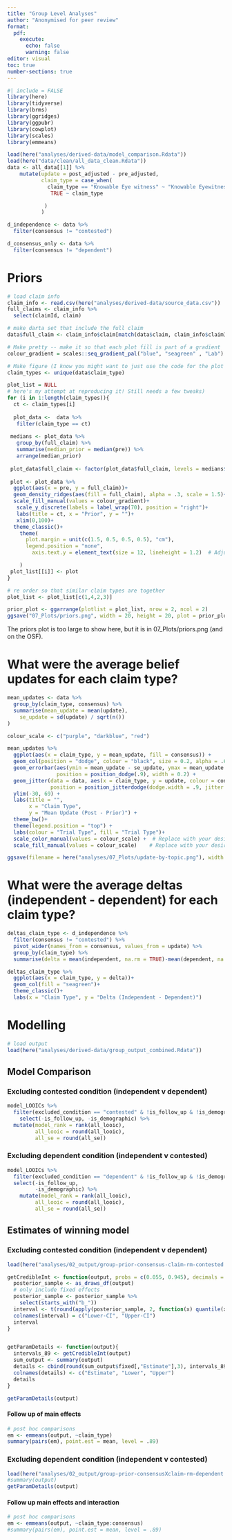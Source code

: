 ```yaml
---
title: "Group Level Analyses"
author: "Anonymised for peer review"
format: 
  pdf: 
    execute:
      echo: false
      warning: false
editor: visual
toc: true
number-sections: true
---
```


```r
#| include = FALSE
library(here)
library(tidyverse)
library(brms)
library(ggridges)
library(ggpubr)
library(cowplot)
library(scales)
library(emmeans)
```

```r
load(here("analyses/derived-data/model_comparison.Rdata"))
load(here("data/clean/all_data_clean.Rdata"))
data <- all_data[[1]] %>%
    mutate(update = post_adjusted - pre_adjusted,
           claim_type = case_when(
             claim_type == "Knowable Eye witness" ~ "Knowable Eyewitness",
              TRUE ~ claim_type

            )
           )

d_independence <- data %>% 
  filter(consensus != "contested")

d_consensus_only <- data %>% 
  filter(consensus != "dependent")
```

# Priors

```r
# load claim info
claim_info <- read.csv(here("analyses/derived-data/source_data.csv"))
full_claims <- claim_info %>%
  select(claimId, claim)

# make darta set that include the full claim
data$full_claim <- claim_info$claim[match(data$claim, claim_info$claimId)]

# Make pretty -- make it so that each plot fill is part of a gradient
colour_gradient = scales::seq_gradient_pal("blue", "seagreen" , "Lab") (seq(0,1,length.out=15))

# Make figure (I know you might want to just use the code for the plot in the last paper but 
claim_types <- unique(data$claim_type)

plot_list = NULL
# here's my attempt at reproducing it! Still needs a few tweaks)
for (i in 1:length(claim_types)){
  ct <- claim_types[i]
 
  plot_data <-  data %>%
   filter(claim_type == ct) 
 
 medians <- plot_data %>%
   group_by(full_claim) %>%
   summarise(median_prior = median(pre)) %>%
   arrange(median_prior)
 
 plot_data$full_claim <- factor(plot_data$full_claim, levels = medians$full_claim)
 
 plot <- plot_data %>%
  ggplot(aes(x = pre, y = full_claim))+
  geom_density_ridges(aes(fill = full_claim), alpha = .3, scale = 1.5)+
  scale_fill_manual(values = colour_gradient)+
   scale_y_discrete(labels = label_wrap(70), position = "right")+
   labs(title = ct, x = "Prior", y = "")+
   xlim(0,100)+
  theme_classic()+
    theme(
      plot.margin = unit(c(1.5, 0.5, 0.5, 0.5), "cm"),
      legend.position = "none",
        axis.text.y = element_text(size = 12, lineheight = 1.2)  # Adjust the size as needed

    )
 plot_list[[i]] <- plot
}

# re order so that similar claim types are together
plot_list <- plot_list[c(1,4,2,3)]

prior_plot <- ggarrange(plotlist = plot_list, nrow = 2, ncol = 2)
ggsave("07_Plots/priors.png", width = 20, height = 20, plot = prior_plot)


```

The priors plot is too large to show here, but it is in 07_Plots/priors.png (and on the OSF).

# What were the average belief updates for each claim type?

```r
mean_updates <- data %>%
  group_by(claim_type, consensus) %>%
  summarise(mean_update = mean(update),
    se_update = sd(update) / sqrt(n())
)

colour_scale <- c("purple", "darkblue", "red")

mean_updates %>% 
  ggplot(aes(x = claim_type, y = mean_update, fill = consensus)) + 
  geom_col(position = "dodge", colour = "black", size = 0.2, alpha = .6) +
  geom_errorbar(aes(ymin = mean_update - se_update, ymax = mean_update + se_update), 
                position = position_dodge(.9), width = 0.2) +
  geom_jitter(data = data, aes(x = claim_type, y = update, colour = consensus, group = consensus), 
              position = position_jitterdodge(dodge.width = .9, jitter.width = .2), alpha = 0.1) +
  ylim(-30, 69) +
  labs(title = "",
       x = "Claim Type",
       y = "Mean Update (Post - Prior)") +
  theme_bw()+
  theme(legend.position = "top") +
  labs(colour = "Trial Type", fill = "Trial Type")+
  scale_color_manual(values = colour_scale) +  # Replace with your desired colors
  scale_fill_manual(values = colour_scale)    # Replace with your desired colors

ggsave(filename = here("analyses/07_Plots/update-by-topic.png"), width = 6, height = 4)

```

# What were the average deltas (independent - dependent) for each claim type?

```r
deltas_claim_type <- d_independence %>% 
  filter(consensus != "contested") %>%
  pivot_wider(names_from = consensus, values_from = update) %>%
  group_by(claim_type) %>%
  summarise(delta = mean(independent, na.rm = TRUE)-mean(dependent, na.rm = TRUE), post = mean(post))

deltas_claim_type %>% 
  ggplot(aes(x = claim_type, y = delta))+
  geom_col(fill = "seagreen")+
  theme_classic()+
  labs(x = "Claim Type", y = "Delta (Independent - Dependent)")
```

# Modelling

```r
# load output 
load(here("analyses/derived-data/group_output_combined.Rdata"))

```

## Model Comparison

### Excluding contested condition (independent v dependent)

```r
model_LOOICs %>%
  filter(excluded_condition == "contested" & !is_follow_up & !is_demographic) %>%
    select(-is_follow_up, -is_demographic) %>%
  mutate(model_rank = rank(all_looic),
         all_looic = round(all_looic),
         all_se = round(all_se))
```

### Excluding dependent condition (independent v contested)

```r
model_LOOICs %>%
  filter(excluded_condition == "dependent" & !is_follow_up & !is_demographic) %>%
  select(-is_follow_up,
         -is_demographic) %>%
    mutate(model_rank = rank(all_looic),
         all_looic = round(all_looic),
         all_se = round(all_se))
```

## Estimates of winning model

### Excluding contested condition (independent v dependent)

```r
load(here("analyses/02_output/group-prior-consensus-claim-rm-contested.Rdata"))

getCredibleInt <- function(output, probs = c(0.055, 0.945), decimals = 3){ # default is 89% credible interval 
  posterior_sample <- as_draws_df(output)
  # only include fixed effects
  posterior_sample <- posterior_sample %>%
    select(starts_with("b_"))
  interval <- t(round(apply(posterior_sample, 2, function(x) quantile(x, probs = probs)),3))
  colnames(interval) = c("Lower-CI", "Upper-CI")
  interval
}


getParamDetails <- function(output){
  intervals_89 <- getCredibleInt(output)
  sum_output <- summary(output)
  details <- cbind(round(sum_output$fixed[,"Estimate"],3), intervals_89)
  colnames(details) <- c("Estimate", "Lower", "Upper")
  details
}

getParamDetails(output)

```

#### Follow up of main effects

```r
# post hoc comparisons 
em <- emmeans(output, ~claim_type)
summary(pairs(em), point.est = mean, level = .89)

```

### Excluding dependent condition (independent v contested)

```r
load(here("analyses/02_output/group-prior-consensusXclaim-rm-dependent.Rdata"))
#summary(output)
getParamDetails(output)

```

#### Follow up main effects and interaction

```r
# post hoc comparisons 
em <- emmeans(output, ~claim_type:consensus)
#summary(pairs(em), point.est = mean, level = .89)
```
